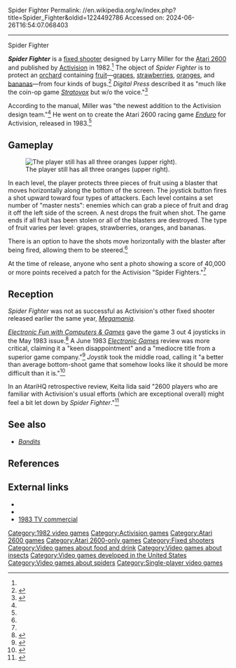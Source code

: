 Spider Fighter
Permalink: //en.wikipedia.org/w/index.php?title=Spider_Fighter&oldid=1224492786
Accessed on: 2024-06-26T16:54:07.068403



------
Spider Fighter
{{Short description|1982 video game}}
{{Infobox video game
| title = Spider Fighter
| image = Spider Fighter cover.jpg
| alt = 
| caption = 
| developer = [[Activision]]
| publisher = Activision
| programmer = Larry Miller<ref name="giantlist">{{cite web|title=The Giant List of Classic Game Programmers|url=https://dadgum.com/giantlist/ |last1=Hague |first1=James}}</ref>
| released = 1982
| genre = [[Fixed shooter]]
| modes = [[Single-player video game|Single-player]]
| platforms = [[Atari 2600]]
}}

'''''Spider Fighter''''' is a [[fixed shooter]] designed by Larry Miller for the [[Atari 2600]] and published by [[Activision]] in 1982.<ref name="giantlist"/> The object of ''Spider Fighter'' is to protect an [[orchard]] containing [[fruit]]&mdash;[[grape]]s, [[strawberry|strawberries]], [[orange (fruit)|oranges]], and [[banana]]s&mdash;from four kinds of bugs.<ref name="manual">{{cite web|title=Spider Fighter Manual|url=https://archive.org/details/Spider_Fighter_1983_Activision|website=archive.org|year=1983 }}</ref> ''Digital Press'' described it as "much like the coin-op game ''[[Stratovox]]'' but w/o the voice."<ref>{{cite web|title=The Digital Press Virtual Collectors Guide|url=http://www.digitpress.com/video-game-guide/?mode=GameInfo&gameid=24229|website=Digital Press}}</ref>

According to the manual, Miller was "the newest addition to the Activision design team."<ref name="manual"/> He went on to create the Atari 2600 racing game ''[[Enduro (video game)|Enduro]]'' for Activision, released in 1983.<ref name="giantlist"/>

==Gameplay==
[[File:Spider Fighter Atari 2600.jpg|thumb|left|The player still has all three oranges (upper right).]]

In each level, the player protects three pieces of fruit using a blaster that moves horizontally along the bottom of the screen.  The joystick button fires a shot upward toward four types of attackers. Each level contains a set number of "master nests": enemies which can grab a piece of fruit and drag it off the left side of the screen. A nest drops the fruit when shot. The game ends if all fruit has been stolen or all of the blasters are destroyed. The type of fruit varies per level: grapes, strawberries, oranges, and bananas.

There is an option to have the shots move horizontally with the blaster after being fired, allowing them to be steered.<ref name=manual/>

At the time of release, anyone who sent a photo showing a score of 40,000 or more points received a patch for the Activision "Spider Fighters."<ref name="manual"/>

==Reception==
''Spider Fighter'' was not as successful as Activision's other fixed shooter released earlier the same year, ''[[Megamania]]''.

''[[Electronic Fun with Computers & Games]]'' gave the game 3 out 4 joysticks in the May 1983 issue.<ref>{{cite journal |last1=Wiswell |first1=Phil |title=Spider Fighter |url=https://archive.org/stream/Electronic_Fun_with_Computer_Games_Vol_01_No_07_1983-05_Fun_Games_Publishing_US/Electronic_Fun_with_Computer__Games_Vol_01_No_07_1983-05_Fun__Games_Publishing_US#page/n61 |page=64 |date=May 1983|journal=[[Electronic Fun with Computers & Games]]}}</ref> A June 1983 ''[[Electronic Games]]'' review was more critical, claiming it a "keen disappointment" and a "mediocre title from a superior game company."<ref name="eg">{{cite journal|title=Spider Fighter|journal=[[Electronic Games]]|date=June 1983|page=40|url=https://archive.org/stream/electronic-games-magazine-1983-06/Electronic_Games_Issue_16_Vol_02_04_1983_Jun#page/n39/mode/2up}}</ref> ''Joystik'' took the middle road, calling it "a better than average bottom-shoot game that somehow looks like it should be more difficult than it is."<ref>{{cite journal |first1=Jim |last1=Gorzelany |title=The Home Front: Spider Fighter |journal=Joystik |date=July 1983 |volume=1 |issue=6 |page=61 |url=https://archive.org/details/joystik_magazine-1983-07/page/n61/mode/2up/}}</ref>

In an AtariHQ retrospective review, Keita Iida said "2600 players who are familiar with Activision's usual efforts (which are exceptional overall) might feel a bit let down by ''Spider Fighter''."<ref>{{cite web|last1=Iida|first1=Keita|title=Spider Fighter|url=http://www.atarihq.com/reviews/2600/spider_fighter.html|website=AtariHQ}}</ref>

==See also==
{{Portal|Video games|1980s}}
*''[[Bandits (video game)|Bandits]]''

==References==
{{Reflist}}

==External links==
*{{atarimania|id=18083}}
*{{internet archive game|atari_2600_spider_fighter_1982_activision_larry_miller_ax-021}}
*[https://www.youtube.com/watch?v=oxPCeiz9gqA 1983 TV commercial]

[[Category:1982 video games]]
[[Category:Activision games]]
[[Category:Atari 2600 games]]
[[Category:Atari 2600-only games]]
[[Category:Fixed shooters]]
[[Category:Video games about food and drink]]
[[Category:Video games about insects]]
[[Category:Video games developed in the United States]]
[[Category:Video games about spiders]]
[[Category:Single-player video games]]